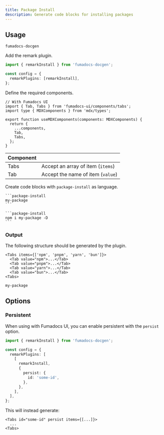 ```yaml
---
title: Package Install
description: Generate code blocks for installing packages
---
```


## Usage

```package-install
fumadocs-docgen
```

Add the remark plugin.

```ts
import { remarkInstall } from 'fumadocs-docgen';

const config = {
  remarkPlugins: [remarkInstall],
};
```

Define the required components.

```tsx title="mdx-components.tsx"
// With Fumadocs UI
import { Tab, Tabs } from 'fumadocs-ui/components/tabs';
import type { MDXComponents } from 'mdx/types';

export function useMDXComponents(components: MDXComponents) {
  return {
    ...components,
    Tab,
    Tabs,
  };
}
```

| Component |                                   |
| --------- | --------------------------------- |
| Tabs      | Accept an array of item (`items`) |
| Tab       | Accept the name of item (`value`) |

Create code blocks with `package-install` as language.

````mdx
```package-install
my-package
```

```package-install
npm i my-package -D
```
````

### Output

The following structure should be generated by the plugin.

```mdx
<Tabs items={['npm', 'pnpm', 'yarn', 'bun']}>
  <Tab value="npm">...</Tab>
  <Tab value="pnpm">...</Tab>
  <Tab value="yarn">...</Tab>
  <Tab value="bun">...</Tab>
<Tabs>
```

```package-install
my-package
```

## Options

### Persistent

When using with Fumadocs UI, you can enable persistent with the `persist` option.

```ts
import { remarkInstall } from 'fumadocs-docgen';

const config = {
  remarkPlugins: [
    [
      remarkInstall,
      {
        persist: {
          id: 'some-id',
        },
      },
    ],
  ],
};
```

This will instead generate:

```mdx
<Tabs id="some-id" persist items={[...]}>
  ...
<Tabs>
```
